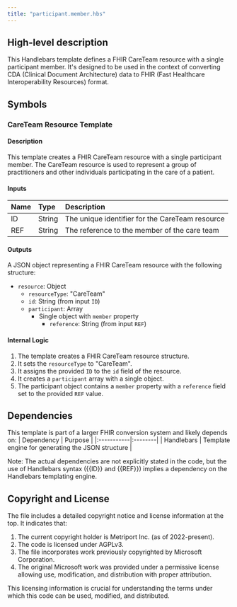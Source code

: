 ```yaml
---
title: "participant.member.hbs"
---
```


## High-level description
This Handlebars template defines a FHIR CareTeam resource with a single participant member. It's designed to be used in the context of converting CDA (Clinical Document Architecture) data to FHIR (Fast Healthcare Interoperability Resources) format.

## Symbols

### CareTeam Resource Template
#### Description
This template creates a FHIR CareTeam resource with a single participant member. The CareTeam resource is used to represent a group of practitioners and other individuals participating in the care of a patient.

#### Inputs
| Name | Type | Description |
|:-----|:-----|:------------|
| ID | String | The unique identifier for the CareTeam resource |
| REF | String | The reference to the member of the care team |

#### Outputs
A JSON object representing a FHIR CareTeam resource with the following structure:
- `resource`: Object
  - `resourceType`: "CareTeam"
  - `id`: String (from input `ID`)
  - `participant`: Array
    - Single object with `member` property
      - `reference`: String (from input `REF`)

#### Internal Logic
1. The template creates a FHIR CareTeam resource structure.
2. It sets the `resourceType` to "CareTeam".
3. It assigns the provided `ID` to the `id` field of the resource.
4. It creates a `participant` array with a single object.
5. The participant object contains a `member` property with a `reference` field set to the provided `REF` value.

## Dependencies
This template is part of a larger FHIR conversion system and likely depends on:
| Dependency | Purpose |
|:-----------|:--------|
| Handlebars | Template engine for generating the JSON structure |

Note: The actual dependencies are not explicitly stated in the code, but the use of Handlebars syntax ({{ID}} and {{REF}}) implies a dependency on the Handlebars templating engine.

## Copyright and License
The file includes a detailed copyright notice and license information at the top. It indicates that:
1. The current copyright holder is Metriport Inc. (as of 2022-present).
2. The code is licensed under AGPLv3.
3. The file incorporates work previously copyrighted by Microsoft Corporation.
4. The original Microsoft work was provided under a permissive license allowing use, modification, and distribution with proper attribution.

This licensing information is crucial for understanding the terms under which this code can be used, modified, and distributed.